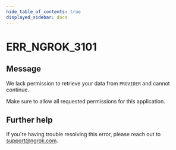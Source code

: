 ```yaml
---
hide_table_of_contents: true
displayed_sidebar: docs
---
```



# ERR_NGROK_3101

## Message

We lack permission to retrieve your data from `PROVIDER` and cannot continue.

Make sure to allow all requested permissions for this application.

<ErrorDetails error="err_ngrok_3101" />

## Further help

If you're having trouble resolving this error, please reach out to [support@ngrok.com](mailto:support@ngrok.com?subject=Help%20with%20ERR_NGROK_3101).
